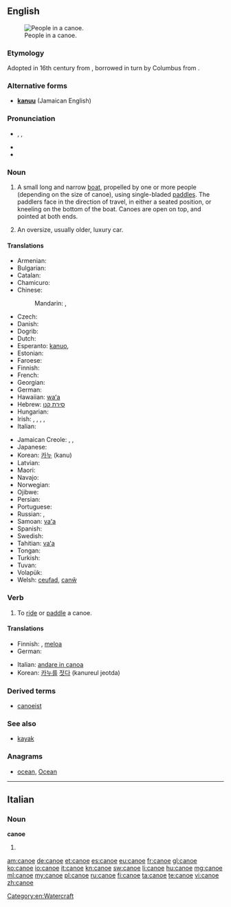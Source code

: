 {{also|canoë}}
==English==
{{wikipedia}}
[[Image:Muskoka canoe.jpg|thumb|right|People in a canoe.]]

===Etymology===
Adopted in 16th century from {{etyl|es|en}} {{term|lang=es|canoa}}, borrowed in turn by Columbus from {{etyl|tnq|en}} {{term|kanoa||dugout canoe|lang=tnq}}.

===Alternative forms===
* '''[[kanuu]]''' (Jamaican English)

===Pronunciation===
* {{enPR|kə-no͞o'}}, {{IPA|/kəˈnuː/}}, {{X-SAMPA|/k@"nu:/}}
* {{audio|En-us-canoe.ogg|Audio (US)}}
* {{rhymes|uː}}

===Noun===
{{en-noun}}

# A small long and narrow [[boat]], propelled by one or more people (depending on the size of canoe), using single-bladed [[paddle]]s. The paddlers face in the direction of travel, in either a seated position, or kneeling on the bottom of the boat. Canoes are open on top, and pointed at both ends.
# {{context|slang|lang=en}} An oversize, usually older, luxury car.

====Translations====
{{trans-top|small long and narrow boat}}
* Armenian: {{t-|hy|մակույկ|tr=makuyk|sc=Armn}}
* Bulgarian: {{t-|bg|кану|n}}
* Catalan: {{t-|ca|canoa|f}}
* Chamicuro: {{tø|ccc|pi'tochi}}
* Chinese:
*: Mandarin: {{t-|cmn|獨木舟|sc=Hani}}, {{t-|cmn|独木舟|tr=dúmùzhōu|sc=Hani}}
* Czech: {{t-|cs|kánoe|f}}
* Danish: {{t-|da|kano}}
* Dogrib: {{tø|dgr|elà}}
* Dutch: {{t+|nl|kano|m}}
* Esperanto: [[kanuo]],  {{t-|eo|kanoto}}
* Estonian: {{t-|et|kanuu}}
* Faroese: {{t|fo|kano|f}}
* Finnish: {{t+|fi|kanootti}}
* French: {{t+|fr|canoë|m}}
* Georgian: {{t-|ka|ბაიდარა|tr=baidara|sc=Geor}}
* German: {{t+|de|Kanu|n}}
* Hawaiian: [[waʻa]]
* Hebrew: [[סירת קנו]]
* Hungarian: {{t+|hu|kenu}}
* Irish: {{t-|ga|canú|m}}, {{t-|ga|báidín|m}}, {{t+|ga|curach|f}}, {{t-|ga|curachán|m}}, {{t-|ga|curach chaol|f}}
* Italian: {{t-|it|canoa|f}}
{{trans-mid}}
* Jamaican Creole: {{tø|jam|kianuu}},  {{tø|jam|kianu}},  {{tø|jam|kunu}}
* Japanese: {{t-|ja|カヌー|tr=kanū}}
* Korean: [[카누]] (kanu)
* Latvian: {{t-|lv|kanu laiva}}
* Maori: {{t-|mi|waka}}
* Navajo: {{tø|nv|tsin naaʼeeł}}
* Norwegian: {{t-|no|kano|m}}
* Ojibwe: {{tø|oj|jiimaan}}
* Persian: {{t-|fa|کانو}}
* Portuguese: {{t+|pt|canoa|f}}
* Russian: {{t+|ru|каноэ|n|tr=kanóe}}, {{t+|ru|байдарка|f|tr=bajdárka}}
* Samoan: [[vaʻa]]
* Spanish: {{t+|es|canoa|f}}
* Swedish: {{t+|sv|kanot}}
* Tahitian: [[vaʻa]]
* Tongan: {{t-|to|vaka}}
* Turkish: {{t+|tr|kano}}
* Tuvan: {{tø|tyv|хеме|tr=kheme}}
* Volapük: {{t-|vo|kanud}}
* Welsh: [[ceufad]], [[canŵ]]
{{trans-bottom}}

{{trans-top|slang: an oversized luxury car}}
{{trans-mid}}
{{trans-bottom}}

===Verb===
{{en-verb|canoe|d}}

# To [[ride]] or [[paddle]] a canoe.

====Translations====
{{trans-top|to ride or paddle a canoe}}
* Finnish: {{t+|fi|meloa}}, [[meloa#Finnish|meloa]] {{t+|fi|kanootti|alt=kanootilla}}
* German: {{t+|de|paddeln}}
{{trans-mid}}
* Italian: [[andare in canoa]]
* Korean: [[카누]]를 [[젓다]] (kanureul jeotda)
{{trans-bottom}}

===Derived terms===
* [[canoeist]]

===See also===
* [[kayak]]

===Anagrams===
* [[ocean#English|ocean]], [[Ocean#English|Ocean]]

[[Category:en:Watercraft]]

----

==Italian==

===Noun===
'''canoe'''

# {{plural of|canoa|lang=it}}

[[am:canoe]]
[[de:canoe]]
[[et:canoe]]
[[es:canoe]]
[[eu:canoe]]
[[fr:canoe]]
[[gl:canoe]]
[[ko:canoe]]
[[io:canoe]]
[[it:canoe]]
[[kn:canoe]]
[[sw:canoe]]
[[li:canoe]]
[[hu:canoe]]
[[mg:canoe]]
[[ml:canoe]]
[[my:canoe]]
[[pl:canoe]]
[[ru:canoe]]
[[fi:canoe]]
[[ta:canoe]]
[[te:canoe]]
[[vi:canoe]]
[[zh:canoe]]